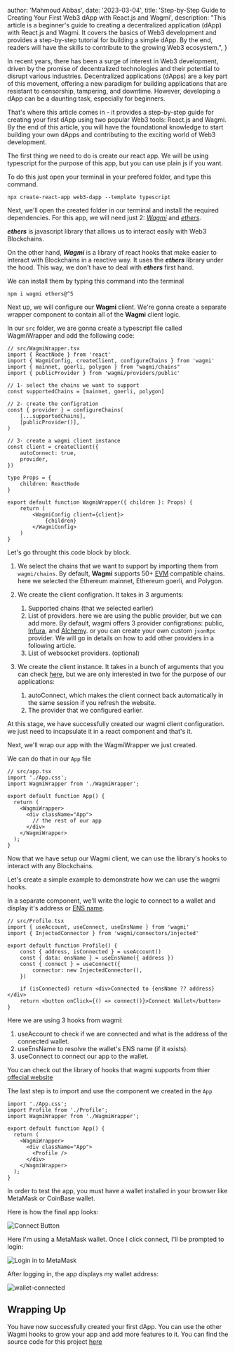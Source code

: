 
  author: 'Mahmoud Abbas',
  date: '2023-03-04',
  title: 'Step-by-Step Guide to Creating Your First Web3 dApp with React.js and Wagmi',
  description:
    "This article is a beginner's guide to creating a decentralized application (dApp) with React.js and Wagmi. It covers the basics of Web3 development and provides a step-by-step tutorial for building a simple dApp. By the end, readers will have the skills to contribute to the growing Web3 ecosystem.",
}


In recent years, there has been a surge of interest in Web3 development, driven by the promise of decentralized technologies and their potential to disrupt various industries.
Decentralized applications (dApps) are a key part of this movement, offering a new paradigm for building applications that are resistant to censorship, tampering, and downtime.
However, developing a dApp can be a daunting task, especially for beginners. 

That's where this article comes in - it provides a step-by-step guide for creating your first dApp using two popular Web3 tools: React.js and Wagmi.
By the end of this article, you will have the foundational knowledge to start building your own dApps and contributing to the exciting world of Web3 development.

The first thing we need to do is create our react app.
We will be using typescript for the purpose of this app, but you can use plain js if you want. 

To do this just open your terminal in your prefered folder, and type this command. 

```shell
npx create-react-app web3-dapp --template typescript
```

Next, we'll open the created folder in our terminal and install the required dependencies. 
For this app, we will need just 2: [*Wagmi*](https://wagmi.sh) and [*ethers*](https://docs.ethers.org/v5/).


***ethers*** is javascript library that allows us to interact easily with Web3 Blockchains. 

On the other hand, ***Wagmi*** is a library of react hooks that make easier to interact with Blockchains in a reactive way.
It uses the ***ethers*** library under the hood. This way, we don't have to deal with ***ethers*** first hand. 

We can install them by typing this command into the terminal

```shell
npm i wagmi ethers@^5
```

Next up, we will configure our **Wagmi** client. We're gonna create a separate wrapper component to contain all of the **Wagmi** client logic.


In our `src` folder, we are gonna create a typescript file called WagmiWrapper and add the following code: 

```tsx
// src/WagmiWrapper.tsx
import { ReactNode } from 'react'
import { WagmiConfig, createClient, configureChains } from 'wagmi'
import { mainnet, goerli, polygon } from "wagmi/chains"
import { publicProvider } from 'wagmi/providers/public'

// 1- select the chains we want to support 
const supportedChains = [mainnet, goerli, polygon]

// 2- create the configration 
const { provider } = configureChains(
    [...supportedChains],
    [publicProvider()],
)

// 3- create a wagmi client instance 
const client = createClient({
    autoConnect: true,
    provider,
})

type Props = {
    children: ReactNode
}

export default function WagmiWrapper({ children }: Props) {
    return (
        <WagmiConfig client={client}>
            {children}
        </WagmiConfig>
    )
}

```

Let's go throught this code block by block. 

1. We select the chains that we want to support by importing them from `wagmi/chains`.
By default, **Wagmi** supports 50+ [EVM](https://medium.com/eligma-blog/what-are-evm-compatible-blockchains-64f91c97038e) compatible chains. here we selected the Ethereum mainnet, Ethereum goerli, and Polygon.

2. We create the client configration. It takes in 3 arguments: 
    1. Supported chains (that we selected earlier)
    2. List of providers. here we are using the public provider, but we can add more. By default, wagmi offers 3 provider configrations: public, [Infura](https://www.infura.io/), and [Alchemy](https://www.alchemy.com/). or you can create your own custom `jsonRpc` provider. 
    We will go in details on how to add other providers in a following article.
    3. List of websocket providers. (optional)

3. We create the client instance. It takes in a bunch of arguments that you can check [here](https://wagmi.sh/docs/client), but we are only interested in two for the purpose of our applications:
    1. autoConnect, which makes the client connect back automatically in the same session if you refresh the website. 
    2. The provider that we configured earlier. 

At this stage, we have successfully created our wagmi client configuration. we just need to incapsulate it in a react component and that's it.


Next, we'll wrap our app with the WagmiWrapper we just created. 

We can do that in our `App` file

```tsx
// src/app.tsx
import './App.css';
import WagmiWrapper from './WagmiWrapper';

export default function App() {
  return (
    <WagmiWrapper>
      <div className="App">
        // the rest of our app
      </div>
    </WagmiWrapper>
  );
}
```

Now that we have setup our Wagmi client, we can use the library's hooks to interact with any Blockchains.

Let's create a simple example to demonstrate how we can use the wagmi hooks. 

In a separate component, we'll write the logic to connect to a wallet and display it's address or [ENS name](https://forkast.news/what-is-ens-ethereum-name-service-how-does-it-work/).

```tsx
// src/Profile.tsx
import { useAccount, useConnect, useEnsName } from 'wagmi'
import { InjectedConnector } from 'wagmi/connectors/injected'

export default function Profile() {
    const { address, isConnected } = useAccount()
    const { data: ensName } = useEnsName({ address })
    const { connect } = useConnect({
        connector: new InjectedConnector(),
    })

    if (isConnected) return <div>Connected to {ensName ?? address}</div>
    return <button onClick={() => connect()}>Connect Wallet</button>
}
```

Here we are using 3 hooks from wagmi:
1. useAccount to check if we are connected and what is the address of the connected wallet.
2. useEnsName to resolve the wallet's ENS name (if it exists). 
3. useConnect to connect our app to the wallet. 

You can check out the library of hooks that wagmi supports from thier [offecial website](https://wagmi.sh/react/hooks/useAccount)

The last step is to import and use the component we created in the `App`
```tsx
import './App.css';
import Profile from './Profile';
import WagmiWrapper from './WagmiWrapper';

export default function App() {
  return (
    <WagmiWrapper>
      <div className="App">
        <Profile />
      </div>
    </WagmiWrapper>
  );
}
```

In order to test the app, you must have a wallet installed in your browser like MetaMask or CoinBase wallet.

Here is how the final app looks: 

![Connect Button](/articles/connect-button.png)

Here I'm using a MetaMask wallet. Once I click connect, I'll be prompted to login:

![Login in to MetaMask](/articles/metamask-login.png)

After logging in, the app displays my wallet address:

![wallet-connected](/articles/wallet-connected.png)


## Wrapping Up

You have now successfully created your first dApp. You can use the other Wagmi hooks to grow your app and add more features to it.
You can find the source code for this project [here]()
